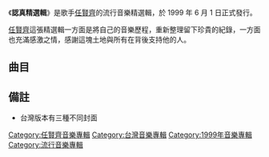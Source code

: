 {{Infobox album
| name       = 認真精選輯
| type       = [[精選輯|精選輯]]
| artist     = [[任賢齊|任賢齊]]
| cover      = Ren10.jpg
| recorded   = 
<!-- 未知參數 | background = #CFDCE6 -->
| released   = {{Start date and age|1999|06|01}}
| genre      = [[華語流行音樂|華語流行音樂]]
| label      = [[滾石唱片|滾石唱片]]
| length     = 1:24:51
| producer   = 
| reviews    = 
| prev_title = [[愛像太平洋|愛像太平洋]]
| prev_year  = 1998
| next_title = [[著緊|著緊]]
| next_year  = 1999
}}
《'''認真精選輯'''》是歌手[[任賢齊|任賢齊]]的流行音樂精選輯，於 1999 年 6 月 1 日正式發行。

[[任賢齊|任賢齊]]這張精選輯一方面是將自己的音樂歷程，重新整理留下珍貴的紀錄，一方面也充滿感激之情，感謝這塊土地與所有在背後支持他的人。

==曲目==
{{Track listing
|headline=disc 1|extra_column=
|total_length=41:10
|title_width=||longnote_width=|music_width=|lyrics_width=|arranger_width=|
|title1=我是一隻小小鳥|longnote1=|music1=[[李宗盛|李宗盛]]|lyrics1=[[李宗盛|李宗盛]]|arranger1=周國儀|length1=3:49
|title2=給你幸福|longnote2=|music2=潘協慶|lyrics2={{hlist|潘協慶|[[李宗盛|李宗盛]]}}|arranger2=周國儀|length2=4:20
|title3=依靠|longnote3=|music3=[[陳煥昌|陳煥昌]]|lyrics3=[[陳煥昌|陳煥昌]]|arranger3=梁伯君|length3=4:32
|title4=我是一隻魚|longnote4=|music4=[[劉志宏_(音樂創作人)|劉志宏]]|lyrics4=劉思銘|arranger4={{hlist|陳愛珍|周國儀}}|length4=4:14
|title5=一個男人的眼淚|longnote5=|music5=[[任賢齊|任賢齊]]|lyrics5=[[任賢齊|任賢齊]]|arranger5=Christopher Troy|length5=3:53
|title6=傷心太平洋|longnote6=|music6=[[中島美雪|中島美雪]]|lyrics6=陳勇志|arranger6={{hlist|陳愛珍|周國儀}}|length6=4:26
|title7=再問一次|longnote7=|music7=曾思銘|lyrics7=曾思銘|arranger7={{hlist|譚明輝|[[鍾興民|鍾興民]]}}|length7=4:01
|title8=冷漠與溫柔|longnote8=|music8=曾思銘|lyrics8=[[任賢齊|任賢齊]]|arranger8=[[鍾興民|鍾興民]]|length8=3:44
|title9=讓你走|longnote9=|music9=徐清原|lyrics9=徐清原|arranger9=[[鍾興民|鍾興民]]|length9=3:38
|title10=很受傷|longnote10=|music10=[[陳煥昌|陳煥昌]]|lyrics10=[[陳煥昌|陳煥昌]]|arranger10=[[鍾興民|鍾興民]]|length10=4:33
}}
{{Track listing
|headline=disc 2|extra_column=
|total_length=43:41
|title_width=||longnote_width=|music_width=|lyrics_width=|arranger_width=|
|title11=三更半暝|longnote11=|music11={{hlist|施志昌|[[黃品源|黃品源]]}}|lyrics11={{hlist|施志昌|[[黃品源|黃品源]]}}|arranger11=[[李正帆|李正帆]]|length11=4:46
|title12=燭光|longnote12=|music12=潘協慶|lyrics12=[[丁曉雯|丁曉雯]]|arranger12=周國儀|length12=4:00
|title13=心太軟|longnote13=|music13=[[陳煥昌|陳煥昌]]|lyrics13=[[陳煥昌|陳煥昌]]|arranger13=Christopher Troy|length13=5:50
|title14=這樣也好|longnote14=|music14=[[任賢齊|任賢齊]]|lyrics14=[[任賢齊|任賢齊]]|arranger14=梁伯君|length14=4:00
|title15=I Feel Good|longnote15=|music15=鄭知明|lyrics15=[[陳煥昌|陳煥昌]]|arranger15=Christopher Troy|length15=3:38
|title16=對面的女孩看過來|longnote16=|music16=[[陳慶祥|陳慶祥]]|lyrics16=[[陳慶祥|陳慶祥]]|arranger16=許華強|length16=3:09
|title17=只愛你一個人|longnote17=|music17=[[陳煥昌|陳煥昌]]|lyrics17=[[陳煥昌|陳煥昌]]|arranger17=[[鍾興民|鍾興民]]|length17=5:21
|title18=哭個痛快|longnote18=|music18=[[陳煥昌|陳煥昌]]|lyrics18=[[陳煥昌|陳煥昌]]|arranger18=Christopher Troy|length18=4:43
|title19=燒得厲害|longnote19=|music19=[[陳煥昌|陳煥昌]]|lyrics19=[[陳煥昌|陳煥昌]]|arranger19=[[吳俊霖|吳俊霖]]|length19=3:45
|title20=任逍遙|longnote20=|music20=[[陳煥昌|陳煥昌]]|lyrics20=[[陳煥昌|陳煥昌]]|arranger20=梁伯君|length20=4:29
}}

==備註==
*台灣版本有三種不同封面

[[Category:任賢齊音樂專輯|Category:任賢齊音樂專輯]]
[[Category:台灣音樂專輯|Category:台灣音樂專輯]]
[[Category:1999年音樂專輯|Category:1999年音樂專輯]]
[[Category:流行音樂專輯|Category:流行音樂專輯]]